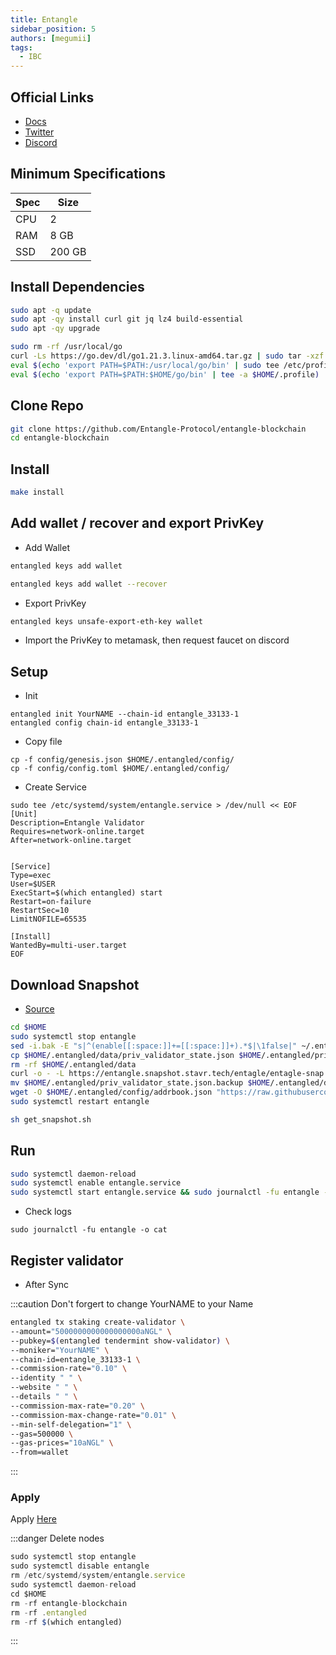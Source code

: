 ```yaml
---
title: Entangle
sidebar_position: 5
authors: [megumii]
tags:
  - IBC
---
```



## Official Links

- [Docs](https://entangle-protocol.gitbook.io/entangle-protocol/validator-guidelines-technical)
- [Twitter](https://twitter.com/Entanglefi)
- [Discord](https://discord.gg/entanglefi)

## Minimum Specifications

| Spec | Size |
|----------|----------|
| CPU | 2 |
| RAM | 8 GB |
| SSD | 200 GB |

## Install Dependencies

```bash
sudo apt -q update
sudo apt -qy install curl git jq lz4 build-essential
sudo apt -qy upgrade
```

```bash
sudo rm -rf /usr/local/go
curl -Ls https://go.dev/dl/go1.21.3.linux-amd64.tar.gz | sudo tar -xzf - -C /usr/local
eval $(echo 'export PATH=$PATH:/usr/local/go/bin' | sudo tee /etc/profile.d/golang.sh)
eval $(echo 'export PATH=$PATH:$HOME/go/bin' | tee -a $HOME/.profile)
```

## Clone Repo

```bash
git clone https://github.com/Entangle-Protocol/entangle-blockchain
cd entangle-blockchain
```

## Install

```bash
make install
```

## Add wallet / recover and export PrivKey

- Add Wallet

```bash title="New Wallet"
entangled keys add wallet
```

```bash title="Recover"
entangled keys add wallet --recover
```

- Export PrivKey

```bash
entangled keys unsafe-export-eth-key wallet
```

- Import the PrivKey to metamask, then request faucet on discord

## Setup

- Init

```
entangled init YourNAME --chain-id entangle_33133-1
entangled config chain-id entangle_33133-1
```

- Copy file

```
cp -f config/genesis.json $HOME/.entangled/config/
cp -f config/config.toml $HOME/.entangled/config/ 
```

- Create Service

```
sudo tee /etc/systemd/system/entangle.service > /dev/null << EOF
[Unit]
Description=Entangle Validator
Requires=network-online.target
After=network-online.target


[Service]
Type=exec
User=$USER
ExecStart=$(which entangled) start
Restart=on-failure
RestartSec=10
LimitNOFILE=65535

[Install]
WantedBy=multi-user.target
EOF
```
## Download Snapshot

<Tabs>
<TabItem value="STAVR Snapshot">

- [Source](https://github.com/obajay/nodes-Guides/tree/main/Projects/Entangle#snapshot-testnet-07gb-archive-snapshot)

```bash
cd $HOME
sudo systemctl stop entangle
sed -i.bak -E "s|^(enable[[:space:]]+=[[:space:]]+).*$|\1false|" ~/.entangled/config/config.toml
cp $HOME/.entangled/data/priv_validator_state.json $HOME/.entangled/priv_validator_state.json.backup
rm -rf $HOME/.entangled/data
curl -o - -L https://entangle.snapshot.stavr.tech/entagle/entagle-snap.tar.lz4 | lz4 -c -d - | tar -x -C $HOME/.entangled --strip-components 2
mv $HOME/.entangled/priv_validator_state.json.backup $HOME/.entangled/data/priv_validator_state.json
wget -O $HOME/.entangled/config/addrbook.json "https://raw.githubusercontent.com/obajay/nodes-Guides/main/Projects/Entangle/addrbook.json"
sudo systemctl restart entangle
```

</TabItem>
<TabItem value="Official Snapshot">

```bash
sh get_snapshot.sh
```

</TabItem>
</Tabs>

## Run

```bash
sudo systemctl daemon-reload
sudo systemctl enable entangle.service
sudo systemctl start entangle.service && sudo journalctl -fu entangle -o cat
```

- Check logs
```
sudo journalctl -fu entangle -o cat
```

## Register validator

- After Sync

:::caution
Don't forgert to change YourNAME to your Name

```bash
entangled tx staking create-validator \
--amount="5000000000000000000aNGL" \
--pubkey=$(entangled tendermint show-validator) \
--moniker="YourNAME" \
--chain-id=entangle_33133-1 \
--commission-rate="0.10" \
--identity " " \
--website " " \
--details " " \
--commission-max-rate="0.20" \
--commission-max-change-rate="0.01" \
--min-self-delegation="1" \
--gas=500000 \
--gas-prices="10aNGL" \
--from=wallet
```
:::

### Apply
Apply [Here](https://docs.google.com/forms/d/e/1FAIpQLSdbz39mklMegjmw4G4EBzvBbb-IAEOJrooOUwTesIc6xnDGUA/viewform)

:::danger
Delete nodes
```js
sudo systemctl stop entangle
sudo systemctl disable entangle
rm /etc/systemd/system/entangle.service
sudo systemctl daemon-reload
cd $HOME
rm -rf entangle-blockchain
rm -rf .entangled
rm -rf $(which entangled)
```
:::